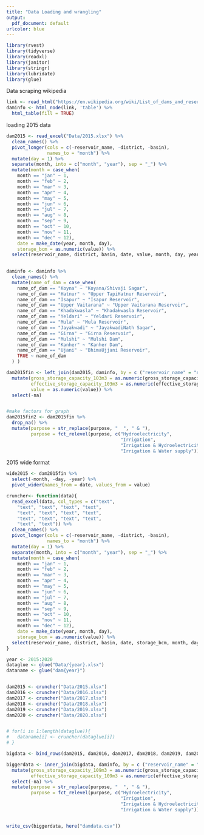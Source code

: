 ```yaml
---
title: "Data Loading and wrangling"
output:
  pdf_document: default
urlcolor: blue
---
```


```r
library(rvest)
library(tidyverse)
library(readxl)
library(janitor)
library(stringr)
library(lubridate)
library(glue)
```


Data scraping wikipedia

```r
link <- read_html("https://en.wikipedia.org/wiki/List_of_dams_and_reservoirs_in_Maharashtra")
daminfo <- html_node(link, 'table') %>%
  html_table(fill = TRUE)
```


loading 2015 data

```r
dam2015 <- read_excel("Data/2015.xlsx") %>%
  clean_names() %>%
  pivot_longer(cols = c(-reservoir_name, -district, -basin),
               names_to = "month") %>%
  mutate(day = 1) %>%
  separate(month, into = c("month", "year"), sep = "_") %>%
  mutate(month = case_when(
    month == "jan" ~ 1,
    month == "feb" ~ 2,
    month == "mar" ~ 3,
    month == "apr" ~ 4,
    month == "may" ~ 5,
    month == "jun" ~ 6,
    month == "jul" ~ 7,
    month == "aug" ~ 8,
    month == "sep" ~ 9,
    month == "oct" ~ 10,
    month == "nov" ~ 11,
    month == "dec" ~ 12),
    date = make_date(year, month, day),
    storage_bcm = as.numeric(value)) %>%
  select(reservoir_name, district, basin, date, value, month, day, year)
  

daminfo <- daminfo %>%
  clean_names() %>%
  mutate(name_of_dam = case_when(
    name_of_dam == "Koyna" ~ "Koyana/Shivaji Sagar",
    name_of_dam == "Hatnur" ~ "Upper TapiHatnur Reservoir",
    name_of_dam == "Isapur" ~ "Isapur Reservoir",
    name_of_dam == "Upper Vaitarana" ~ "Upper Vaitarana Reservoir",
    name_of_dam == "Khadakwasla" ~ "Khadakwasla Reservoir",
    name_of_dam == "Yeldari" ~ "Yeldari Reservoir",
    name_of_dam == "Mula" ~ "Mula Reservoir",
    name_of_dam == "Jayakwadi" ~ "JayakwadiNath Sagar",
    name_of_dam == "Girna" ~ "Girna Reservoir",
    name_of_dam == "Mulshi" ~ "Mulshi Dam",
    name_of_dam == "Kanher" ~ "Kanher Dam",
    name_of_dam == "Ujani" ~ "BhimaUjjani Reservoir",
    TRUE ~ name_of_dam
  ) )

dam2015fin <- left_join(dam2015, daminfo, by = c ("reservoir_name" = "name_of_dam")) %>%
  mutate(gross_storage_capacity_103m3 = as.numeric(gross_storage_capacity_103m3),
         effective_storage_capacity_103m3 = as.numeric(effective_storage_capacity_103m3),
         value = as.numeric(value)) %>%
  select(-na)


#make factors for graph
dam2015fin2 <- dam2015fin %>%
  drop_na() %>%
  mutate(purpose = str_replace(purpose, "  ", " & "),
         purpose = fct_relevel(purpose, c("Hydroelectricity",
                                          "Irrigation",
                                          "Irrigation & Hydroelectricity",
                                          "Irrigation & Water supply")))
```


2015 wide format

```r
wide2015 <- dam2015fin %>%
  select(-month, -day, -year) %>%
  pivot_wider(names_from = date, values_from = value)
```


```r
cruncher<- function(data){
  read_excel(data, col_types = c("text", 
    "text", "text", "text", "text", 
    "text", "text", "text", "text", 
    "text", "text", "text", "text", 
    "text", "text")) %>%
  clean_names() %>%
  pivot_longer(cols = c(-reservoir_name, -district, -basin),
               names_to = "month") %>%
  mutate(day = 1) %>%
  separate(month, into = c("month", "year"), sep = "_") %>%
  mutate(month = case_when(
    month == "jan" ~ 1,
    month == "feb" ~ 2,
    month == "mar" ~ 3,
    month == "apr" ~ 4,
    month == "may" ~ 5,
    month == "jun" ~ 6,
    month == "jul" ~ 7,
    month == "aug" ~ 8,
    month == "sep" ~ 9,
    month == "oct" ~ 10,
    month == "nov" ~ 11,
    month == "dec" ~ 12),
    date = make_date(year, month, day),
    storage_bcm = as.numeric(value)) %>%
  select(reservoir_name, district, basin, date, storage_bcm, month, day, year)
}

year <- 2015:2020 
dataglue <- glue("Data/{year}.xlsx")
dataname <- glue("dam{year}")


dam2015 <- cruncher("Data/2015.xlsx")
dam2016 <- cruncher("Data/2016.xlsx")
dam2017 <- cruncher("Data/2017.xlsx")
dam2018 <- cruncher("Data/2018.xlsx")
dam2019 <- cruncher("Data/2019.xlsx")
dam2020 <- cruncher("Data/2020.xlsx")


# for(i in 1:length(dataglue)){
#   dataname[i] <- cruncher(dataglue[i])
# }

bigdata <- bind_rows(dam2015, dam2016, dam2017, dam2018, dam2019, dam2020)

biggerdata <- inner_join(bigdata, daminfo, by = c ("reservoir_name" = "name_of_dam")) %>%
  mutate(gross_storage_capacity_109m3 = as.numeric(gross_storage_capacity_103m3)/1000000,
         effective_storage_capacity_109m3 = as.numeric(effective_storage_capacity_103m3)/1000000) %>%
  select(-na) %>%
  mutate(purpose = str_replace(purpose, "  ", " & "),
         purpose = fct_relevel(purpose, c("Hydroelectricity",
                                          "Irrigation",
                                          "Irrigation & Hydroelectricity",
                                          "Irrigation & Water supply")))


write_csv(biggerdata, here("damdata.csv"))
```

